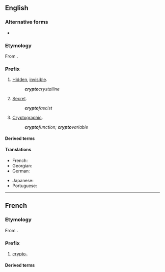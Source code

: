 {{also|crypto}}
==English==

===Alternative forms===
* {{l|en|crypt-}} {{qualifier|prevocalic}}

===Etymology===
From {{der|en|grc|κρυπτός||hidden, secret}}.

===Prefix===
{{en-prefix}}

# [[hidden|Hidden]], [[invisible]].
#: '''''crypto'''crystalline''
# [[secret|Secret]].
#: '''''crypto'''fascist''
# [[cryptographic|Cryptographic]].
#: '''''crypto'''function; '''crypto'''variable''

====Derived terms====
{{prefixsee|en}}
{{der4|lang=en|{{l|en|crypto}}
|{{l|en|cryptoclastic}}
|{{l|en|cryptococcosis}}
|{{l|en|cryptococcus}}
|{{l|en|cryptogam}}
|{{l|en|cryptomeria}}
|{{l|en|cryptorchism}}
|{{l|en|cryptosporidiosis}}
|{{l|en|cryptosporidium}}
|{{l|en|cryptozoite}}
|{{l|en|encryption}}
}}

====Translations====
{{trans-top|hidden, invisible}}
* French: {{t+|fr|crypto-}}
* Georgian: {{t|ka|კრიპტო-}}
* German: {{t+|de|krypto-}}
{{trans-mid}}
* Japanese: {{t+|ja|隠れる|alt=隠れ|tr=kakure}}
* Portuguese: {{t|pt|cripto-}}
{{trans-bottom}}

----

==French==

===Etymology===
From {{der|fr|grc|κρυπτός||hidden, secret}}.

===Prefix===
{{fr-prefix}}

# [[#English|crypto-]]

====Derived terms====
{{prefixsee|fr}}
{{der4|lang=fr|{{l|fr|cryptage}}
|{{l|fr|cryptanalyse}}
|{{l|fr|cryptanalyste}}
|{{l|fr|cryptand}}
|{{l|fr|cryptant}}
|{{l|fr|cryptarithmétique}}
|{{l|fr|cryptate}}
|{{l|fr|crypte}}
|{{l|fr|cryptement}}
|{{l|fr|crypténamine}}
|{{l|fr|cryptenveloppe}}
|{{l|fr|crypter}}
|{{l|fr|cryptesthésie}}
|{{l|fr|crypteur}}
|{{l|fr|cryptie}}
|{{l|fr|cryptique}}
|{{l|fr|cryptoanalyse}}
|{{l|fr|crypto-analyse}}
|{{l|fr|cryptoanalyste}}
|{{l|fr|cryptoanalytique}}
|{{l|fr|crypto-anarchisme}}
|{{l|fr|crypto-anarchiste}}
|{{l|fr|cryptobatholitique}}
|{{l|fr|cryptobiose}}
|{{l|fr|cryptobium}}
|{{l|fr|cryptobranche}}
|{{l|fr|cryptocalvinisme}}
|{{l|fr|cryptocalviniste}}
|{{l|fr|cryptocentre}}
|{{l|fr|cryptocéphale}}
|{{l|fr|cryptocérate}}
|{{l|fr|cryptochimère}}
|{{l|fr|cryptochrome}}
|{{l|fr|cryptoclimat}}
|{{l|fr|cryptoclimatologie}}
|{{l|fr|cryptoclimatologique}}
|{{l|fr|cryptococcose}}
|{{l|fr|cryptocommunisme}}
|{{l|fr|crypto-communisme}}
|{{l|fr|cryptocommuniste}}
|{{l|fr|crypto-communiste}}
|{{l|fr|cryptocorpocollinite}}
|{{l|fr|cryptocotylédone}}
|{{l|fr|cryptocristal}}
|{{l|fr|cryptocristallin}}
|{{l|fr|cryptocyste}}
|{{l|fr|cryptodate}}
|{{l|fr|cryptodère}}
|{{l|fr|cryptodicyclique}}
|{{l|fr|cryptodire}}
|{{l|fr|cryptodiversité}}
|{{l|fr|cryptodroite}}
|{{l|fr|cryptoefflorescence}}
|{{l|fr|crypto-efflorescence}}
|{{l|fr|crypto-empreinte}}
|{{l|fr|crypto-endomitose}}
|{{l|fr|crypto-fascisme}}
|{{l|fr|crypto-fasciste}}
|{{l|fr|cryptofaune}}
|{{l|fr|cryptogame}}
|{{l|fr|cryptogamie}}
|{{l|fr|cryptogamique}}
|{{l|fr|cryptogamiste}}
|{{l|fr|cryptogélocollinite}}
|{{l|fr|cryptogénétique}}
|{{l|fr|cryptogénique}}
|{{l|fr|cryptogonomérie}}
|{{l|fr|cryptogramme}}
|{{l|fr|cryptographe}}
|{{l|fr|cryptographie}}
|{{l|fr|cryptographier}}
|{{l|fr|cryptographique}}
|{{l|fr|cryptographiquement}}
|{{l|fr|cryptohalite}}
|{{l|fr|crypto-haplomitose}}
|{{l|fr|cryptolapiés}}
|{{l|fr|cryptolite}}
|{{l|fr|cryptologie}}
|{{l|fr|cryptologique}}
|{{l|fr|cryptologue}}
|{{l|fr|cryptoloppe}}
|{{l|fr|cryptomacéral}}
|{{l|fr|cryptomane}}
|{{l|fr|cryptomaniaque}}
|{{l|fr|cryptomanie}}
|{{l|fr|cryptoménorrhée}}
|{{l|fr|cryptomère}}
|{{l|fr|cryptomérie}}
|{{l|fr|cryptomérique}}
|{{l|fr|cryptomètre}}
|{{l|fr|cryptomitose}}
|{{l|fr|cryptomnésie}}
|{{l|fr|cryptomonade}}
|{{l|fr|cryptonyme}}
|{{l|fr|cryptopartie}}
|{{l|fr|cryptopériode}}
|{{l|fr|cryptoperthite}}
|{{l|fr|cryptophage}}
|{{l|fr|cryptophagidé}}
|{{l|fr|cryptophone}}
|{{l|fr|cryptophonie}}
|{{l|fr|cryptophonique}}
|{{l|fr|cryptophyte}}
|{{l|fr|cryptopolyploïde}}
|{{l|fr|cryptopolyploïdie}}
|{{l|fr|cryptopine}}
|{{l|fr|cryptopode}}
|{{l|fr|cryptoportique}}
|{{l|fr|crypto-portique}}
|{{l|fr|cryptoprocte}}
|{{l|fr|crypto-protectionnisme}}
|{{l|fr|cryptoprotectionnisme}}
|{{l|fr|cryptoprotectionniste}}
|{{l|fr|cryptoradariste}}
|{{l|fr|cryptorchide}}
|{{l|fr|cryptorchidie}}
|{{l|fr|cryptorchidisme}}
|{{l|fr|cryptorhynque}}
|{{l|fr|cryptorithme}}
|{{l|fr|cryptosporidie}}
|{{l|fr|cryptosporidiose}}
|{{l|fr|cryptostome}}
|{{l|fr|cryptosystème}}
|{{l|fr|cryptotélégraphie}}
|{{l|fr|cryptotélégraphique}}
|{{l|fr|cryptotélinite}}
|{{l|fr|cryptoténie}}
|{{l|fr|cryptotoxine}}
|{{l|fr|cryptovitrodétrinite}}
|{{l|fr|cryptoxanthène}}
|{{l|fr|cryptoxanthine}}
|{{l|fr|cryptozoïte}}
|{{l|fr|cryptozoologie}}
|{{l|fr|cryptozoologique}}
|{{l|fr|cryptozoologiste}}
|{{l|fr|décrypter}}
}}